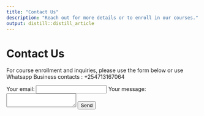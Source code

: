 ---
title: "Contact Us"
description: "Reach out for more details or to enroll in our courses."
output: distill::distill_article
---

<style>
h1 {
  font-size: 2em; /* Reduce the size of the main title (Adjust as needed) */
}
</style>

# Contact Us

For course enrollment and inquiries, please use the form below or use Whatsapp Business contacts : +254713167064

<!-- modify this form HTML and place wherever you want your form -->
<form
  action="https://formspree.io/f/xnnqqyjo"
  method="POST"
>
  <label>
    Your email:
    <input type="email" name="email">
  </label>
  <label>
    Your message:
    <textarea name="message"></textarea>
  </label>
  <!-- your other form fields go here -->
  <button type="submit">Send</button>
</form>